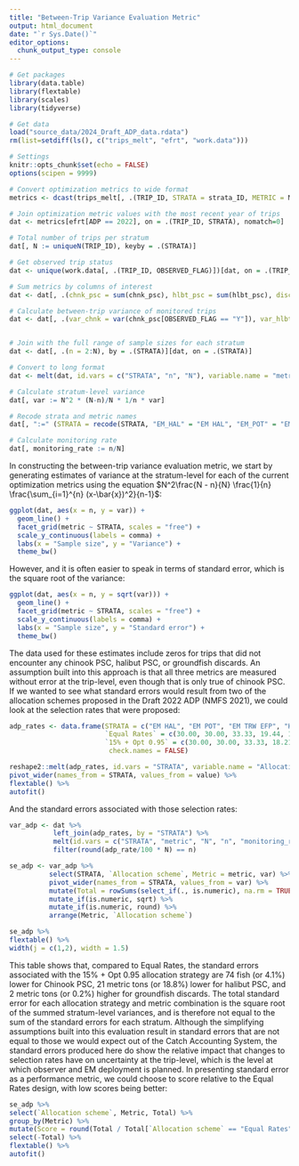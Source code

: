 ```yaml
---
title: "Between-Trip Variance Evaluation Metric"
output: html_document
date: "`r Sys.Date()`"
editor_options: 
  chunk_output_type: console
---
```


```r
# Get packages
library(data.table)
library(flextable)
library(scales)
library(tidyverse)

# Get data
load("source_data/2024_Draft_ADP_data.rdata")
rm(list=setdiff(ls(), c("trips_melt", "efrt", "work.data")))

# Settings
knitr::opts_chunk$set(echo = FALSE)
options(scipen = 9999)
```

```r
# Convert optimization metrics to wide format
metrics <- dcast(trips_melt[, .(TRIP_ID, STRATA = strata_ID, METRIC = Metric, VALUE = Value)], TRIP_ID + STRATA ~ METRIC, value.var = "VALUE")

# Join optimization metric values with the most recent year of trips
dat <- metrics[efrt[ADP == 2022], on = .(TRIP_ID, STRATA), nomatch=0]

# Total number of trips per stratum
dat[, N := uniqueN(TRIP_ID), keyby = .(STRATA)]

# Get observed trip status
dat <- unique(work.data[, .(TRIP_ID, OBSERVED_FLAG)])[dat, on = .(TRIP_ID)]

# Sum metrics by columns of interest
dat <- dat[, .(chnk_psc = sum(chnk_psc), hlbt_psc = sum(hlbt_psc), discard = sum(discard)), by = .(TRIP_ID, STRATA, OBSERVED_FLAG, N)]

# Calculate between-trip variance of monitored trips
dat <- dat[, .(var_chnk = var(chnk_psc[OBSERVED_FLAG == "Y"]), var_hlbt = var(hlbt_psc[OBSERVED_FLAG == "Y"]), var_discard = var(discard[OBSERVED_FLAG == "Y"])), by = .(STRATA, N)]


# Join with the full range of sample sizes for each stratum  
dat <- dat[, .(n = 2:N), by = .(STRATA)][dat, on = .(STRATA)]

# Convert to long format  
dat <- melt(dat, id.vars = c("STRATA", "n", "N"), variable.name = "metric", value.name = "var")

# Calculate stratum-level variance  
dat[, var := N^2 * (N-n)/N * 1/n * var]

# Recode strata and metric names
dat[, ":=" (STRATA = recode(STRATA, "EM_HAL" = "EM HAL", "EM_POT" = "EM POT", "EM_TRW_EFP" = "EM TRW EFP"), metric = recode(metric, "var_chnk" = "Chinook PSC", "var_hlbt" = "Halibut PSC", "var_discard" = "Groundfish discards"))]

# Calculate monitoring rate
dat[, monitoring_rate := n/N]
```

In constructing the between-trip variance evaluation metric, we start by generating estimates of variance at the stratum-level for each of the current optimization metrics using the equation $N^2\frac{N - n}{N} \frac{1}{n} \frac{\sum_{i=1}^{n} (x-\bar{x})^2}{n-1}$:  
```r
ggplot(dat, aes(x = n, y = var)) +
  geom_line() +
  facet_grid(metric ~ STRATA, scales = "free") +
  scale_y_continuous(labels = comma) +
  labs(x = "Sample size", y = "Variance") +
  theme_bw()
```

However, and it is often easier to speak in terms of standard error, which is the square root of the variance:  
```r
ggplot(dat, aes(x = n, y = sqrt(var))) +
  geom_line() +
  facet_grid(metric ~ STRATA, scales = "free") +
  scale_y_continuous(labels = comma) +
  labs(x = "Sample size", y = "Standard error") +
  theme_bw()
```

The data used for these estimates include zeros for trips that did not encounter any chinook PSC, halibut PSC, or groundfish discards. An assumption built into this approach is that all three metrics are measured without error at the trip-level, even though that is only true of chinook PSC. If we wanted to see what standard errors would result from two of the allocation schemes proposed in the Draft 2022 ADP (NMFS 2021), we could look at the selection rates that were proposed:  
```r
adp_rates <- data.frame(STRATA = c("EM HAL", "EM POT", "EM TRW EFP", "HAL", "POT", "TRW"),
                        `Equal Rates` = c(30.00, 30.00, 33.33, 19.44, 19.44, 19.44),
                        `15% + Opt 0.95` = c(30.00, 30.00, 33.33, 18.21, 17.48, 28.10),
                         check.names = FALSE)

reshape2::melt(adp_rates, id.vars = "STRATA", variable.name = "Allocation scheme") %>% 
pivot_wider(names_from = STRATA, values_from = value) %>% 
flextable() %>% 
autofit()
```

And the standard errors associated with those selection rates:  
```r
var_adp <- dat %>% 
           left_join(adp_rates, by = "STRATA") %>% 
           melt(id.vars = c("STRATA", "metric", "N", "n", "monitoring_rate", "var"), measure.vars = c("Equal Rates", "15% + Opt 0.95"), variable.name = "Allocation scheme", value.name = "adp_rate") %>% 
           filter(round(adp_rate/100 * N) == n)

se_adp <- var_adp %>% 
          select(STRATA, `Allocation scheme`, Metric = metric, var) %>% 
          pivot_wider(names_from = STRATA, values_from = var) %>% 
          mutate(Total = rowSums(select_if(., is.numeric), na.rm = TRUE)) %>% 
          mutate_if(is.numeric, sqrt) %>%
          mutate_if(is.numeric, round) %>%
          arrange(Metric, `Allocation scheme`) 

se_adp %>% 
flextable() %>% 
width(j = c(1,2), width = 1.5)
```

This table shows that, compared to Equal Rates, the standard errors associated with the 15% + Opt 0.95 allocation strategy are 74 fish (or 4.1%) lower for Chinook PSC, 21 metric tons (or 18.8%) lower for halibut PSC, and 2 metric tons (or 0.2%) higher for groundfish discards. The total standard error for each allocation strategy and metric combination is the square root of the summed stratum-level variances, and is therefore not equal to the sum of the standard errors for each stratum. Although the simplifying assumptions built into this evaluation result in standard errors that are not equal to those we would expect out of the Catch Accounting System, the standard errors produced here do show the relative impact that changes to selection rates have on uncertainty at the trip-level, which is the level at which observer and EM deployment is planned. In presenting standard error as a performance metric, we could choose to score relative to the Equal Rates design, with low scores being better:   
```r
se_adp %>%
select(`Allocation scheme`, Metric, Total) %>%
group_by(Metric) %>%
mutate(Score = round(Total / Total[`Allocation scheme` == "Equal Rates"], 2)) %>%
select(-Total) %>%
flextable() %>%
autofit()
```
